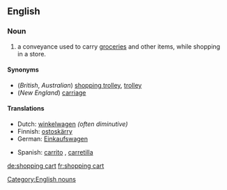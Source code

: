==English==

===Noun===
{{wikipedia}}
{{en-noun|sg=[[shopping]] [[cart]]}}

# {{US}} a conveyance used to carry [[groceries]] and other items, while shopping in a store.

====Synonyms====
*(''British'', ''Australian'') [[shopping trolley]], [[trolley]]
*(''New England'') [[carriage]]

====Translations====
{{top}}
*Dutch: [[winkelwagen]] {{m}} ''(often diminutive)''
*Finnish: [[ostoskärry]]
*German: [[Einkaufswagen]]
{{mid}}
*Spanish: [[carrito]] {{m}}, [[carretilla]] {{f}}<!--"carretilla" only confirmed in El Salvador so far-->
{{bottom}}

[[Category:English nouns]]

[[de:shopping cart]]
[[fr:shopping cart]]